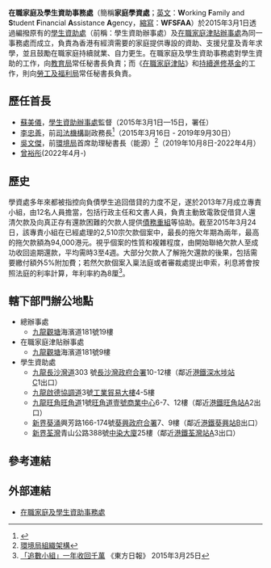 {{香港政府部門基礎資訊
|中文部門名稱=在職家庭及學生資助事務處
|英文部門名稱=Working Family and Student Financial Assistance Agency
|部門標誌=WFSFAA_Logo.svg
|首長職銜=處長
|首長姓名=[[曾裕彤|曾裕彤]]
|副首長職銜2=學生資助處監督
|副首長姓名2=[[楊覇活|楊覇活]]
|副首長職銜3=首席行政主任
|副首長姓名3=[[朱啟敏|朱啟敏]]
|成立年份=2015年3月1日
|所屬部門=[[教育局_(香港)|教育局]]和[[勞工及福利局|勞工及福利局]]
|總部=[[香港|香港]][[九龍|九龍]][[觀塘|觀塘]]海濱道181號7、9-10及17至19樓
|網站=http://www.wfsfaa.gov.hk
}}
'''在職家庭及學生資助事務處'''（簡稱'''家庭學資處'''；[[英文|英文]]：'''W'''orking '''F'''amily and '''S'''tudent '''F'''inancial '''A'''ssistance '''A'''gency，[[縮寫|縮寫]]：'''WFSFAA'''）於2015年3月1日透過編撥原有的[[學生資助處|學生資助處]]（前稱：學生資助辦事處）及[[在職家庭津貼辦事處|在職家庭津貼辦事處]]為同一事務處而成立，負責為香港有經濟需要的家庭提供專設的資助、支援兒童及青年求學，並且鼓勵在職家庭持續就業、自力更生。在職家庭及學生資助事務處對學生資助的工作，向[[教育局_(香港)|教育局]]常任秘書長負責；而《[[在職家庭津貼|在職家庭津貼]]》和[[持續進修基金|持續進修基金]]的工作，則向[[勞工及福利局|勞工及福利局]]常任秘書長負責。

== 歷任首長 ==
*[[蘇美儀|蘇美儀]]，[[學生資助辦事處|學生資助辦事處]]監督（2015年3月1日—15日，署任）
*[[李忠善|李忠善]]，前[[香港司法機構|司法機構]]副政務長<ref>{{Cite web |url=http://www.info.gov.hk/gia/general/201502/28/P201502270650.htm |title=在職家庭及學生資助事務處明日成立 |accessdate=2015-02-28 |archive-date=2015-03-04 |archive-url=https://web.archive.org/web/20150304081331/http://www.info.gov.hk/gia/general/201502/28/P201502270650.htm |dead-url=no }}</ref>（2015年3月16日 - 2019年9月30日）
* [[吳文傑|吳文傑]]，前[[環境局|環境局]]首席助理秘書長（能源）<ref>[https://www.enb.gov.hk/tctxt/about_us/organisation/ 環境局組織架構]</ref>（2019年10月8日-2022年4月）
*[[曾裕彤|曾裕彤]](2022年4月-)

== 歷史 ==
學資處多年來都被指控向負債學生追回借貸的力度不足，遂於2013年7月成立專責小組，由12名人員擔當，包括行政主任和文書人員，負責主動致電敦促借貸人還清欠款及向真正存有還款困難的欠款人提供[[債務重組|債務重組]]等協助。截至2015年3月24日，該專責小組在已經處理的2,510宗欠款個案中，最長的拖欠年期為兩年，最高的拖欠款額為94,000港元。視乎個案的性質和複雜程度，由開始聯絡欠款人至成功收回逾期還款，平均需時3至4週。大部分欠款人了解拖欠還款的後果，包括需要繳付額外5%附加費；若然欠款個案入稟法庭或者審裁處提出申索，利息將會按照法庭的利率計算，年利率約為8厘<ref>[http://orientaldaily.on.cc/cnt/news/20150325/00176_009.html 「追數小組」一年收回千萬] {{Wayback|url=http://orientaldaily.on.cc/cnt/news/20150325/00176_009.html |date=20150426134755 }} 《東方日報》 2015年3月25日</ref>。

==轄下部門辦公地點==
* 總辦事處
** [[九龍|九龍]][[觀塘|觀塘]]海濱道181號19樓
* 在職家庭津貼辦事處
** [[九龍|九龍]][[觀塘|觀塘]]海濱道181號9樓
* 學生資助處
** [[九龍|九龍]][[長沙灣道|長沙灣道]]303 號[[長沙灣政府合署|長沙灣政府合署]]10-12樓（鄰近[[港鐵|港鐵]][[深水埗站|深水埗站]]C1出口）
** [[九龍|九龍]][[啟德|啟德]][[協調道|協調道]]3號[[工業貿易大樓|工業貿易大樓]]4-5樓
** [[九龍|九龍]][[旺角|旺角]][[旺角道|旺角道]]1號[[旺角道壹號商業中心|旺角道壹號商業中心]]6-7、12樓（鄰近[[港鐵|港鐵]][[旺角站|旺角站]]A2出口）
** [[新界|新界]][[葵涌|葵涌]]興芳路166-174號[[葵興政府合署|葵興政府合署]]7、9樓（鄰近[[港鐵|港鐵]][[葵興站|葵興站]]B出口）
** [[新界|新界]][[荃灣|荃灣]]青山公路388號[[中染大廈|中染大廈]]25樓（鄰近[[港鐵|港鐵]][[荃灣站|荃灣站]]A3出口）

==參考連結==
{{reflist}}

== 外部連結 ==
*[http://www.wfsfaa.gov.hk/tc/index.htm 在職家庭及學生資助事務處]{{Wayback|url=http://www.wfsfaa.gov.hk/tc/index.htm |date=20150421220140 }}

{{香港政府行政部門}}